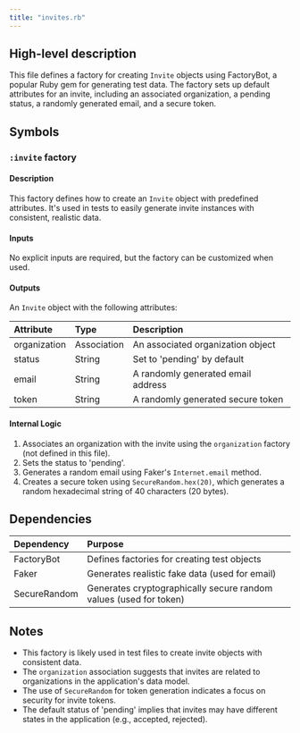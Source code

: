 ```yaml
---
title: "invites.rb"
---
```


## High-level description
This file defines a factory for creating `Invite` objects using FactoryBot, a popular Ruby gem for generating test data. The factory sets up default attributes for an invite, including an associated organization, a pending status, a randomly generated email, and a secure token.

## Symbols

### `:invite` factory
#### Description
This factory defines how to create an `Invite` object with predefined attributes. It's used in tests to easily generate invite instances with consistent, realistic data.

#### Inputs
No explicit inputs are required, but the factory can be customized when used.

#### Outputs
An `Invite` object with the following attributes:

| Attribute | Type | Description |
|:----------|:-----|:------------|
| organization | Association | An associated organization object |
| status | String | Set to 'pending' by default |
| email | String | A randomly generated email address |
| token | String | A randomly generated secure token |

#### Internal Logic
1. Associates an organization with the invite using the `organization` factory (not defined in this file).
2. Sets the status to 'pending'.
3. Generates a random email using Faker's `Internet.email` method.
4. Creates a secure token using `SecureRandom.hex(20)`, which generates a random hexadecimal string of 40 characters (20 bytes).

## Dependencies
| Dependency | Purpose |
|:-----------|:--------|
| FactoryBot | Defines factories for creating test objects |
| Faker | Generates realistic fake data (used for email) |
| SecureRandom | Generates cryptographically secure random values (used for token) |

## Notes
- This factory is likely used in test files to create invite objects with consistent data.
- The `organization` association suggests that invites are related to organizations in the application's data model.
- The use of `SecureRandom` for token generation indicates a focus on security for invite tokens.
- The default status of 'pending' implies that invites may have different states in the application (e.g., accepted, rejected).